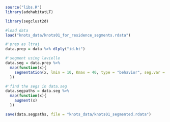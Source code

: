 ```r
source("libs.R")
library(adehabitatLT)

library(segclust2d)

```

```r
#load data
load("knots_data/knots01_for_residence_segments.rdata")
```

```r
#'prep as ltraj
data.prep = data %>% dlply("id.ht")
```

```r
#'segment using lavielle
data.seg = data.prep %>%
  map(function(x){
    segmentation(x, lmin = 10, Kmax = 40, type = "behavior", seg.var = "fpt")
  })
```

```r
#'find the segs in data.seg
data.segpaths = data.seg %>%
  map(function(x){
    augment(x)
  })
```

```r
save(data.segpaths, file = "knots_data/knots01_segmented.rdata")
```
